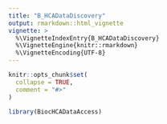 ```yaml
---
title: "B_HCADataDiscovery"
output: rmarkdown::html_vignette
vignette: >
  %\VignetteIndexEntry{B_HCADataDiscovery}
  %\VignetteEngine{knitr::rmarkdown}
  %\VignetteEncoding{UTF-8}
---
```


```r
knitr::opts_chunk$set(
  collapse = TRUE,
  comment = "#>"
)
```

```r
library(BiocHCADataAccess)
```

